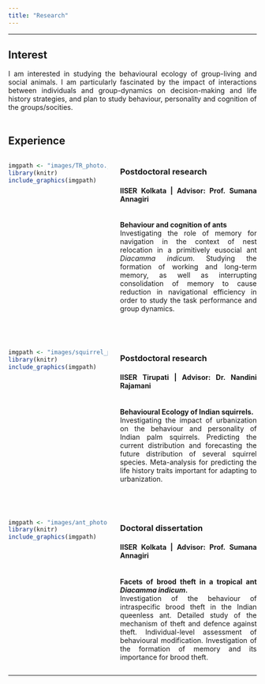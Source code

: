 ---
title: "Research"
---

<style>
body {
text-align: justify}
</style>

----

## Interest

I am interested in studying the behavioural ecology of group-living and social animals. I am particularly fascinated by the impact of interactions between individuals and group-dynamics on decision-making and life history strategies, and plan to study behaviour, personality and cognition of the groups/socities.<br><br>

## Experience  

:::: {style="display: flex;"} 

::: {.column width="40%"}
```{r, echo=F, out.width="100%", fig.align='center'}
imgpath <- "images/TR_photo.jpg"
library(knitr)
include_graphics(imgpath)
```
:::

::: {.column width="5%"}
:::

::: {.column width="55%"}
### Postdoctoral research 
#### IISER Kolkata | Advisor: Prof. Sumana Annagiri
<br>
**Behaviour and cognition of ants**  
Investigating the role of memory for navigation in the context of nest relocation in a primitively eusocial ant *Diacamma indicum*. Studying the formation of working and long-term memory, as well as interrupting consolidation of memory to cause reduction in navigational efficiency in order to study the task performance and group dynamics.
:::

::::

<br>

:::: {style="display: flex;"} 

::: {.column width="40%"}
```{r, echo=F, out.width="100%", fig.align='center'}
imgpath <- "images/squirrel_photo.jpg"
library(knitr)
include_graphics(imgpath)
```
:::

::: {.column width="5%"}
:::

::: {.column width="55%"}
### Postdoctoral research 
#### IISER Tirupati | Advisor: Dr. Nandini Rajamani
<br>
**Behavioural Ecology of Indian squirrels.**  
Investigating the impact of urbanization on the behaviour and personality of Indian palm squirrels. Predicting the current distribution and forecasting the future distribution of several squirrel species. Meta-analysis for predicting the life history traits important for adapting to urbanization.
:::

::::

<br>

:::: {style="display: flex;"} 

::: {.column width="40%"}
```{r, echo=F, out.width="100%", fig.align='center'}
imgpath <- "images/ant_photo.jpg"
library(knitr)
include_graphics(imgpath)
```
:::

::: {.column width="5%"}
:::

::: {.column width="55%"}
### Doctoral dissertation
#### IISER Kolkata | Advisor: Prof. Sumana Annagiri
<br>
**Facets of brood theft in a tropical ant *Diacamma indicum*.**  
Investigation of the behaviour of intraspecific brood theft in the Indian queenless ant. Detailed study of the mechanism of theft and defence against theft. Individual-level assessment of behavioural modification. Investigation of the formation of memory and its importance for brood theft.
:::

::::
----